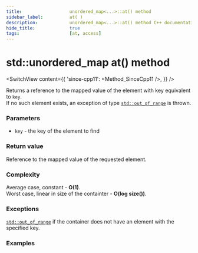 ```yaml
---
title:					unordered_map<...>::at() method
sidebar_label:			at( )
description:			unordered_map<...>::at() method C++ documentation
hide_title:				true
tags:					[at, access]
---
```



<!----------------- Codes ---------------------->

<!-- at() -->

# std::unordered_map at() method

<SwitchView content={{
    'since-cpp11': <Method_SinceCpp11 />,
    }} />

Returns a reference to the mapped value of the element with key equivalent to `key`.  
If no such element exists, an exception of type [`std::out_of_range`](#) is thrown.

### Parameters

 - `key` - the key of the element to find

### Return value

Reference to the mapped value of the requested element.

### Complexity

Average case, constant - **O(1)**.  
Worst case, linear in size of the containter - **O(log size())**.

### Exceptions

[`std::out_of_range`](#) if the container does not have an element with the specified key.

### Examples

<ImproveSection />
